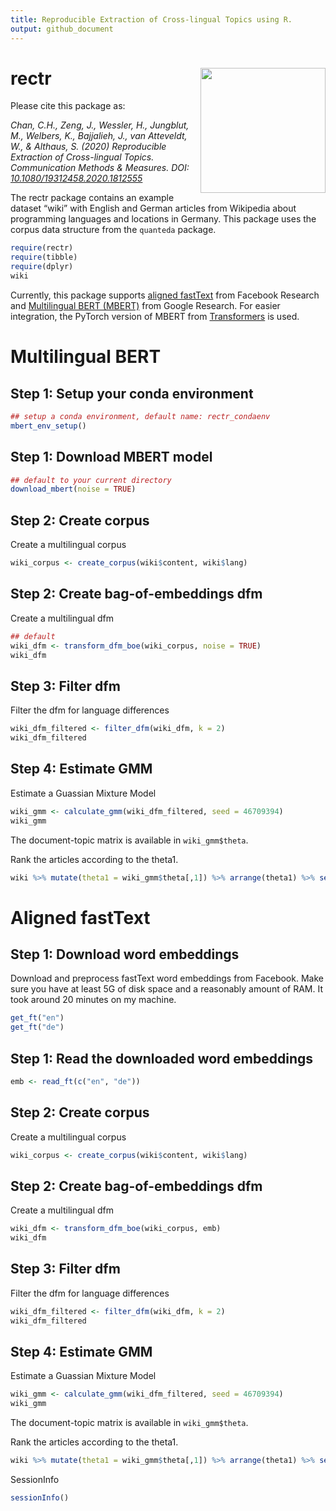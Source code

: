 ```yaml
---
title: Reproducible Extraction of Cross-lingual Topics using R.
output: github_document
---
```


# rectr <img src="man/figures/rectr_logo.png" align="right" height="200" />

Please cite this package as:

*Chan, C.H., Zeng, J., Wessler, H., Jungblut, M., Welbers, K., Bajjalieh, J., van Atteveldt, W., & Althaus, S. (2020) Reproducible Extraction of Cross-lingual Topics. Communication Methods & Measures. DOI: [10.1080/19312458.2020.1812555](https://doi.org/10.1080/19312458.2020.1812555)*

The rectr package contains an example dataset "wiki" with English and German articles from Wikipedia about programming languages and locations in Germany. This package uses the corpus data structure from the `quanteda` package.

```r
require(rectr)
require(tibble)
require(dplyr)
wiki
```

Currently, this package supports [aligned fastText](https://github.com/facebookresearch/fastText/tree/master/alignment) from Facebook Research and [Multilingual BERT (MBERT)](https://github.com/google-research/bert/blob/master/multilingual.md) from Google Research. For easier integration, the PyTorch version of MBERT from [Transformers](https://github.com/huggingface/transformers) is used.

# Multilingual BERT

## Step 1: Setup your conda environment

```r
## setup a conda environment, default name: rectr_condaenv
mbert_env_setup()
```

## Step 1: Download MBERT model

```r
## default to your current directory
download_mbert(noise = TRUE)
```

## Step 2: Create corpus

Create a multilingual corpus

```r
wiki_corpus <- create_corpus(wiki$content, wiki$lang)
```

## Step 2: Create bag-of-embeddings dfm

Create a multilingual dfm

```r
## default
wiki_dfm <- transform_dfm_boe(wiki_corpus, noise = TRUE)
wiki_dfm
```

## Step 3: Filter dfm

Filter the dfm for language differences

```r
wiki_dfm_filtered <- filter_dfm(wiki_dfm, k = 2)
wiki_dfm_filtered
```

## Step 4: Estimate GMM

Estimate a Guassian Mixture Model

```r
wiki_gmm <- calculate_gmm(wiki_dfm_filtered, seed = 46709394)
wiki_gmm
```

The document-topic matrix is available in `wiki_gmm$theta`.

Rank the articles according to the theta1.

```r
wiki %>% mutate(theta1 = wiki_gmm$theta[,1]) %>% arrange(theta1) %>% select(title, lang, theta1) %>% print(n = 400)
```

# Aligned fastText

## Step 1: Download word embeddings

Download and preprocess fastText word embeddings from Facebook. Make sure you have at least 5G of disk space and a reasonably amount of RAM. It took around 20 minutes on my machine.

```r
get_ft("en")
get_ft("de")
```

## Step 1: Read the downloaded word embeddings

```r
emb <- read_ft(c("en", "de"))
```

## Step 2: Create corpus

Create a multilingual corpus

```r
wiki_corpus <- create_corpus(wiki$content, wiki$lang)
```

## Step 2: Create bag-of-embeddings dfm

Create a multilingual dfm

```r
wiki_dfm <- transform_dfm_boe(wiki_corpus, emb)
wiki_dfm
```

## Step 3: Filter dfm

Filter the dfm for language differences

```r
wiki_dfm_filtered <- filter_dfm(wiki_dfm, k = 2)
wiki_dfm_filtered
```

## Step 4: Estimate GMM

Estimate a Guassian Mixture Model

```r
wiki_gmm <- calculate_gmm(wiki_dfm_filtered, seed = 46709394)
wiki_gmm
```

The document-topic matrix is available in `wiki_gmm$theta`.

Rank the articles according to the theta1.

```r
wiki %>% mutate(theta1 = wiki_gmm$theta[,1]) %>% arrange(theta1) %>% select(title, lang, theta1) %>% print(n = 400)
```



SessionInfo

```r
sessionInfo()
```
